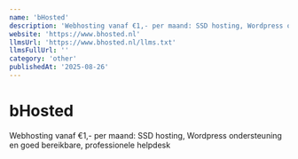```yaml
---
name: 'bHosted'
description: 'Webhosting vanaf €1,- per maand: SSD hosting, Wordpress ondersteuning en goed bereikbare, professionele helpdesk'
website: 'https://www.bhosted.nl'
llmsUrl: 'https://www.bhosted.nl/llms.txt'
llmsFullUrl: ''
category: 'other'
publishedAt: '2025-08-26'
---
```


# bHosted

Webhosting vanaf €1,- per maand: SSD hosting, Wordpress ondersteuning en goed bereikbare, professionele helpdesk
